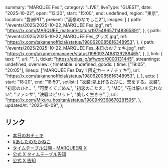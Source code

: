   summary: "MARQUEE Fes.",
  category: "LIVE",
  liveType: "GUEST",
  date: "2025-10-22",
  open: "13:30",
  start: "15:00",
  end: undefined,
  region: "東京",
  location: "豊洲PIT",
  present: ["高嶺のなでしこ2"],
  images: [
    {
      path: "/events/2025/2025-10-22_MARQUEE Fes.jpg",
      ref: "https://x.com/MARQUEE_matsuri/status/1975486571148365891",
    },
    {
      path: "/events/2025/2025-10-22_MARQUEE Fes_グッズ.jpg",
      ref: "https://x.com/takanenofficial/status/1980620085816348953",
    },
    {
      path: "/events/2025/2025-10-22_MARQUEE Fes_本日のおチェキ.jpg",
      ref: "https://x.com/takanekomanager/status/1980937468129288465",
    },
  ],
  link: {
    text: "",
    url: "",
  },
  ticket: "https://eplus.jp/sf/word/0000131445",
  streamings: undefined,
  overview: {
    timetable: undefined,
    goods: {
      time: ["19:05", "20:05"],
      lineup: ["MARQUEE Fes Day 1 限定カード / チェキ"],
      url: "https://x.com/takanenofficial/status/1980620085816348953",
    },
  },
  acts: {
    start: "18:20",
    end: "18:50",
    setlist: [
      "衣装:見上げるたびに、恋をする。衣装",
      "初恋のひと。",
      "可愛くてごめん",
      "初恋のこたえ。",
      "MC",
      "花は誓いを忘れない",
      "ファンサ",
      "決戦スピリット",
      "美しく生きろ",
    ],
    url: "https://x.com/Mikuru_hositani/status/1980949368678281595",
  },
  updatedAt: "2025-10-09",
};

## リンク

- [本日のおチェキ](https://x.com/takanekomanager/status/1980937468129288465)
- [#あしたのたかねこ](https://x.com/takanenofficial/status/1980620085816348953)
- [タイムテーブル公開 - MARQUEE祭 X ](https://x.com/MARQUEE_matsuri/status/1975486571148365891)
- [公式 X タイムテーブル告知](https://x.com/takanenofficial/status/1975440998273810468)
- [公式 X 告知](https://x.com/takanenofficial/status/1960541610313175435)
